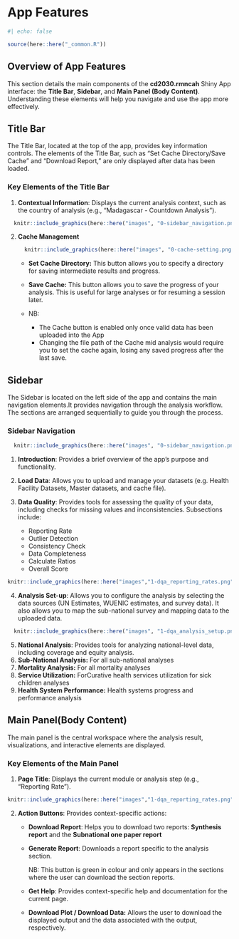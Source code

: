 # App Features

```r
#| echo: false

source(here::here("_common.R"))
```

## Overview of App Features

This section details the main components of the **cd2030.rmncah** Shiny App interface: the **Title Bar**, **Sidebar**, and **Main Panel (Body Content)**. Understanding these elements will help you navigate and use the app more effectively.

## Title Bar

The Title Bar, located at the top of the app, provides key information controls. The elements of the Title Bar, such as "Set Cache Directory/Save Cache" and "Download Report," are only displayed after data has been loaded.

### Key Elements of the Title Bar

1.  **Contextual Information**: Displays the current analysis context, such as the country of analysis (e.g., "Madagascar - Countdown Analysis").

```r
  knitr::include_graphics(here::here("images", "0-sidebar_navigation.png"))

```

2.  **Cache Management**

    ```r
      knitr::include_graphics(here::here("images", "0-cache-setting.png"))

    ```

    -   **Set Cache Directory:** This button allows you to specify a directory for saving intermediate results and progress.

    -   **Save Cache:** This button allows you to save the progress of your analysis. This is useful for large analyses or for resuming a session later.

    -   NB:

        -   The Cache button is enabled only once valid data has been uploaded into the App
        -   Changing the file path of the Cache mid analysis would require you to set the cache again, losing any saved progress after the last save.

## Sidebar

The Sidebar is located on the left side of the app and contains the main navigation elements.It provides navigation through the analysis workflow. The sections are arranged sequentially to guide you through the process.

### Sidebar Navigation

```r
  knitr::include_graphics(here::here("images", "0-sidebar_navigation.png"))

```

1.  **Introduction**: Provides a brief overview of the app's purpose and functionality.

2.  **Load Data**: Allows you to upload and manage your datasets (e.g. Health Facility Datasets, Master datasets, and cache file).

3.  **Data Quality**: Provides tools for assessing the quality of your data, including checks for missing values and inconsistencies. Subsections include:

    -   Reporting Rate
    -   Outlier Detection
    -   Consistency Check
    -   Data Completeness
    -   Calculate Ratios
    -   Overall Score

```r
knitr::include_graphics(here::here("images","1-dqa_reporting_rates.png"))
```

4.  **Analysis Set-up**: Allows you to configure the analysis by selecting the data sources (UN Estimates, WUENIC estimates, and survey data). It also allows you to map the sub-national survey and mapping data to the uploaded data.

```r
  knitr::include_graphics(here::here("images", "1-dqa_analysis_setup.png"))

```

5.  **National Analysis**: Provides tools for analyzing national-level data, including coverage and equity analysis.
6.  **Sub-National Analysis:** For all sub-national analyses
7.  **Mortality Analysis:** For all mortality analyses
8.  **Service Utilization:** ForCurative health services utilization for sick children analyses
9.  **Health System Performance:** Health systems progress and performance analysis

## Main Panel(Body Content)

The main panel is the central workspace where the analysis result, visualizations, and interactive elements are displayed.

### Key Elements of the Main Panel

1.  **Page Title**: Displays the current module or analysis step (e.g., "Reporting Rate").

```r
knitr::include_graphics(here::here("images","1-dqa_reporting_rates.png"))
```

2.  **Action Buttons**: Provides context-specific actions:
    -   **Download Report**: Helps you to download two reports: **Synthesis report** and the **Subnational one paper report**

    -   **Generate Report**: Downloads a report specific to the analysis section.

        NB: This button is green in colour and only appears in the sections where the user can download the section reports.

    -   **Get Help**: Provides context-specific help and documentation for the current page.

    -   **Download Plot / Download Data:** Allows the user to download the displayed output and the data associated with the output, respectively.
